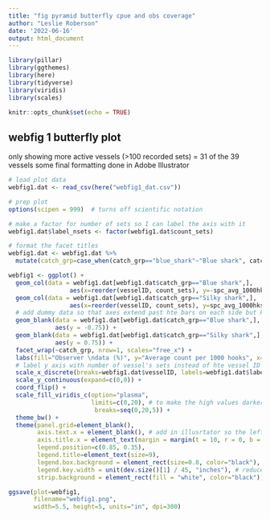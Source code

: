 ```yaml
---
title: "fig pyramid butterfly cpue and obs coverage"
author: "Leslie Roberson"
date: '2022-06-16'
output: html_document
---
```


```r

library(pillar)
library(ggthemes)
library(here)
library(tidyverse)
library(viridis)
library(scales)

knitr::opts_chunk$set(echo = TRUE)
```

## webfig 1 butterfly plot
only showing more active vessels (>100 recorded sets) = 31 of the 39 vessels
some final formatting done in Adobe Illustrator

```r

# load plot data
webfig1.dat <- read_csv(here("webfig1_dat.csv"))

# prep plot
options(scipen = 999)  # turns off scientific notation

# make a factor for number of sets so I can label the axis with it
webfig1.dat$label_nsets <- factor(webfig1.dat$count_sets)

# format the facet titles
webfig1.dat <- webfig1.dat %>% 
  mutate(catch_grp=case_when(catch_grp=="blue_shark"~"Blue shark", catch_grp=="silky_shark"~"Silky shark", TRUE~as.character(catch_grp)))

webfig1 <- ggplot() +
  geom_col(data = webfig1.dat[webfig1.dat$catch_grp=="Blue shark",],
                 aes(x=reorder(vesselID, count_sets), y=-spc_avg_1000hks, fill=obs_cover_pcnt), width = 0.7) +
  geom_col(data = webfig1.dat[webfig1.dat$catch_grp=="Silky shark",],
                 aes(x=reorder(vesselID, count_sets), y=spc_avg_1000hks, fill=obs_cover_pcnt), width = 0.7)+
  # add dummy data so that axes extend past hte bars on each side but keep no space after 0
  geom_blank(data = webfig1.dat[webfig1.dat$catch_grp=="Blue shark",],
             aes(y = -0.75)) +
  geom_blank(data = webfig1.dat[webfig1.dat$catch_grp=="Silky shark",],
             aes(y = 0.75)) +
  facet_wrap(~catch_grp, nrow=1, scales="free_x") +
  labs(fill="Observer \ndata (%)", y="Average count per 1000 hooks", x="Number of sets by vessel") +
  # label y axis with number of vessel's sets instead of hte vessel ID
  scale_x_discrete(breaks=webfig1.dat$vesselID, labels=webfig1.dat$label_nsets) +
  scale_y_continuous(expand=c(0,0)) +
  coord_flip() +
  scale_fill_viridis_c(option="plasma",
                       limits=c(0,20), # to make the high values darker yellow/easier to see
                        breaks=seq(0,20,5)) + 
  theme_bw() +
  theme(panel.grid=element_blank(),
        axis.text.x = element_blank(), # add in illusrtator so the left side doesn't show as negative
        axis.title.x = element_text(margin = margin(t = 10, r = 0, b = 0, l = 0)), # add space to add the numbers in illustrator
        legend.position=c(0.85, 0.35),
        legend.title=element_text(size=9),
        legend.box.background = element_rect(size=0.8, color="black"),
        legend.key.width = unit(dev.size()[1] / 45, "inches"), # reduce thickness of color bar in legend
        strip.background = element_rect(fill = "white", color="black")) 

ggsave(plot=webfig1,
       filename="webfig1.png",
       width=5.5, height=5, units="in", dpi=300)


```

